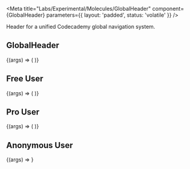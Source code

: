 
<Meta
  title="Labs/Experimental/Molecules/GlobalHeader"
  component={GlobalHeader}
  parameters={{ layout: 'padded', status: 'volatile' }}
/>

Header for a unified Codecademy global navigation system.

## GlobalHeader

<Canvas withSource="open">
  <Story name="GlobalHeader">
    {(args) => (
      <GlobalHeader
        user={{
          avatar: '',
          roles: {
            isAdmin: false,
            isCustomerService: false,
            isPro: false,
          },
          displayName: 'Codey',
        }}
      />
    )}
  </Story>
</Canvas>

<Props of={GlobalHeader} />

## Free User

<Canvas>
  <Story name="Free User Global Header">
    {(args) => (
      <GlobalHeader
        user={{
          avatar: '',
          roles: {
            isAdmin: false,
            isCustomerService: false,
            isPro: false,
          },
          displayName: 'Free Codey',
        }}
      />
    )}
  </Story>
</Canvas>

## Pro User

<Canvas>
  <Story name="Pro User Global Header">
    {(args) => (
      <GlobalHeader
        user={{
          avatar: '',
          roles: {
            isAdmin: true,
            isCustomerService: true,
            isPro: true,
          },
          displayName: 'Pro Codey',
        }}
      />
    )}
  </Story>
</Canvas>

## Anonymous User

<Canvas>
  <Story name="Anonymous User Global Header">
    {(args) => <GlobalHeader />}
  </Story>
</Canvas>

<!-- ## GlobalHeader Over Background Color

<Canvas withSource="open">
  <Story
    name="Background Color GlobalHeader"
    decorators={[
      (Story) => (
        <div style={{ 'background-color': colors.beige }}>
          <Story />
        </div>
      ),
    ]}
  >
    {(args) => (
      <GlobalHeader
        user={{
          avatar: '',
          roles: {
            isAdmin: false,
            isCustomerService: false,
            isPro: false,
          },
          displayName: 'Codey',
        }}
      />
    )}
  </Story>
</Canvas> -->
